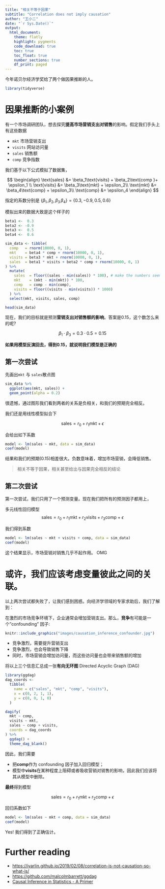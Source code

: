 ```yaml
---
title: "相关不等于因果"
subtitle: "Correlation does not imply causation"
author: "王小二"
date: "`r Sys.Date()`"
output: 
  html_document:
    theme: flatly
    highlight: pygments
    code_download: true
    toc: true
    toc_float: true
    number_sections: true
    df_print: paged
---
```




今年诺贝尔经济学奖给了两个做因果推断的人。


```r
library(tidyverse)
```


# 因果推断的小案例

有一个市场调研团队，想去探究**提高市场营销支出对销售**的影响。假定我们手头上有这些数据

- `mkt`    市场营销支出
- `visits` 网站访问量
- `sales`  销售额
- `comp`   竞争指数


我们基于以下公式模拟了数据集，

$$
\begin{align}
\text{sales} &= \beta_1\text{visits} + \beta_2\text{comp }+ \epsilon_1 \\
\text{visits} &= \beta_3\text{mkt} + \epsilon_2\\
\text{mkt} &= \beta_4\text{comp} + \epsilon_3\\
\text{comp} &= \epsilon_4
\end{align}
$$

指定的系数分别是 $\{\beta_1, \beta_2, \beta_3\, \beta_4\} = \{0.3, -0.9, 0.5, 0.6\}$ 



模拟出来的数据大致是这个样子的

```r
beta1 <-  0.3
beta2 <- -0.9
beta3 <-  0.5
beta4 <-  0.6

sim_data <- tibble(
  comp   = rnorm(10000, 0, 1),
  mkt    = beta4 * comp + rnorm(10000, 0, 1),
  visits = beta3 * mkt + rnorm(10000, 0, 1),
  sales  = beta1 * visits + beta2 * comp + rnorm(10000, 0, 1)
) %>%
  mutate(
    sales  = floor((sales - min(sales)) * 100), # make the numbers seem a bit more realistic
    mkt    = (mkt - min(mkt)) * 100,
    comp   = comp - min(comp),
    visits = floor((visits - min(visits)) * 1000)
  ) %>%
  select(mkt, visits, sales, comp)

head(sim_data)
```



现在，我们的目标就是预测**营销支出对销售额的影响**。答案是0.15，这个数怎么来的呢?

$$
\beta_1 \cdot \beta_3 = 0.3 \cdot 0.5 = 0.15
$$

**如果用模型反演回去，得到0.15，就说明我们模型是正确的**


 
## 第一次尝试

先画出`mkt` 与 `sales`散点图

```r
sim_data %>% 
  ggplot(aes(mkt, sales)) + 
  geom_point(alpha = 0.2) 
```

很遗憾，通过图形我们看到两者的关系是负相关，和我们的预期完全相反。

我们还是用线性模型拟合下

$$
\text{sales} = r_0 + r_1\text{mkt} + \epsilon
$$ 

会给出如下系数
 
```r
model <- lm(sales ~ mkt, data = sim_data)
coef(model)
```


结果和我们的预期(0.15)相差很大。负数意味着，增加市场营销，会降低销售。

> 相关不等于因果，相关甚至给出与因果完全相反的结论



## 第二次尝试

第一次尝试，我们只用了一个预测变量。现在我们把所有的预测因子都用上，

多元线性回归模型
$$
\text{sales} = r_0 + r_1\text{mkt} + r_2\text{visits} + r_3\text{comp} + \epsilon
$$ 

我们得到系数

```r
model <- lm(sales ~ mkt + visits + comp, data = sim_data)
coef(model)
```

这个结果显示，市场营销对销售几乎不起作用。
OMG


# 或许，我们应该考虑变量彼此之间的关联。

以上两次尝试都失败了，让我们感到困惑。向经济学领域的专家求助后，我们了解到：

在激烈的市场竞争环境下，企业通常会增加营销支出。那么，**竞争**有可能是一个"confounding" 因子:

```r
knitr::include_graphics("images/causation_inference_confounder.jpg")
```

- 竞争激烈，需要提升营销支出
- 竞争激烈，也会导致销售下降
- 同时，市场营销会增加访问量，而这些访问量也会带来销售额的增加


将以上三个信息汇总成一张**有向无环图** Directed Acyclic Graph (DAG)


```r
library(ggdag)
dag_coords <- 
  tibble(
    name = c("sales", "mkt", "comp", "visits"),
    x = c(0, 2, 1, 1),
    y = c(0, 0, 1, 0)
  )

dagify(
  mkt ~ comp,
  visits ~ mkt,
  sales ~ comp + visits,
  coords = dag_coords
) %>% 
  ggdag() +
  theme_dag_blank()
```

因此，我们需要

- 把**comp**作为 confounding 因子加入回归模型；
- 模型中**visits**在某种程度上阻碍或者吸收营销对销售的影响，因此我们应该将其从模型中删除。



**最终**得到模型

$$
\text{sales} = r_0 + r_1\text{mkt} + r_2\text{comp} + \epsilon
$$

回归系数如下

```r
model <- lm(sales ~ mkt + comp, data = sim_data)
coef(model)
```

Yes! 我们得到了正确估计。




# Further reading

- <https://iyarlin.github.io/2019/02/08/correlation-is-not-causation-so-what-is/>
- <https://github.com/malcolmbarrett/ggdag>
- [Causal Inference in Statistics - A Primer](http://bayes.cs.ucla.edu/PRIMER/)
